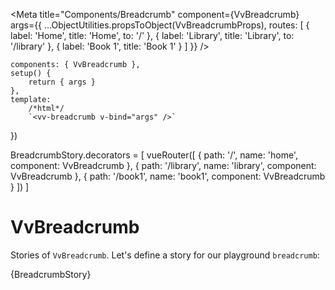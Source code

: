 
<Meta
	title="Components/Breadcrumb"
	component={VvBreadcrumb}
	args={{
		...ObjectUtilities.propsToObject(VvBreadcrumbProps),
		routes: [
			{
				label: 'Home',
				title: 'Home',
				to: '/'
			},
			{
				label: 'Library',
				title: 'Library',
				to: '/library'
			},
			{
				label: 'Book 1',
				title: 'Book 1'
			}
		]
	}}
/>

	components: { VvBreadcrumb },
	setup() {
		return { args }
	},
	template:
		/*html*/
		`<vv-breadcrumb v-bind="args" />`
})

BreadcrumbStory.decorators = [
	vueRouter([
		{
			path: '/',
			name: 'home',
			component: VvBreadcrumb
		},
		{
			path: '/library',
			name: 'library',
			component: VvBreadcrumb
		},
		{
			path: '/book1',
			name: 'book1',
			component: VvBreadcrumb
		}
	])
]

# VvBreadcrumb

Stories of `VvBreadcrumb`.
Let's define a story for our playground `breadcrumb`:

<Canvas>
	<Story name="vv-breadcrumb" args={{}}>
		{BreadcrumbStory}
	</Story>
</Canvas>

